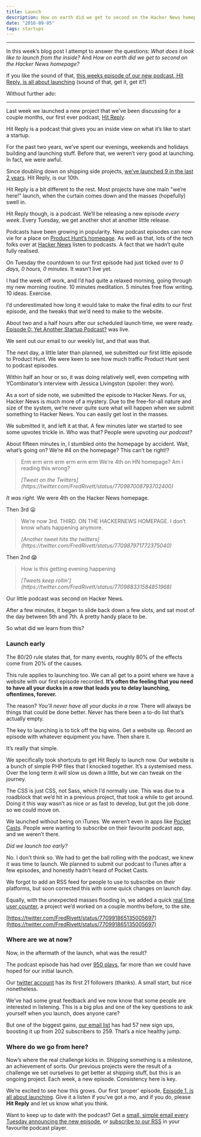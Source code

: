```yaml
---
title: Launch
description: How on earth did we get to second on the Hacker News homepage?
date: "2016-09-05"
tags: startups
---
```


---

In this week’s blog post I attempt to answer the questions: _What does it look like to launch from the inside?_ And _How on earth did we get to second on the Hacker News homepage?_

If you like the sound of that, [this weeks episode of our new podcast, Hit Reply, is all about launching](https://hitreply.co/1) (sound of that, get it, get it?)

Without further ado:

---

Last week we launched a new project that we’ve been discussing for a couple months, our first ever podcast, [Hit Reply](http://hitreply.co/).

Hit Reply is a podcast that gives you an inside view on what it’s like to start a startup.

For the past two years, we’ve spent our evenings, weekends and holidays building and launching stuff. Before that, we weren’t very good at launching. In fact, we were awful.

Since doubling down on shipping side projects, [we’ve launched 9 in the last 2 years](https://www.producthunt.com/@fredrivett/collections/things-i-ve-made). Hit Reply, is our 10th.

Hit Reply is a bit different to the rest. Most projects have one main "we’re here!" launch, when the curtain comes down and the masses (hopefully) swell in.

Hit Reply though, is a podcast. We’ll be releasing a new episode _every week_. Every Tuesday, we get another shot at another little release.

Podcasts have been growing in popularity. New podcast episodes can now vie for a place on [Product Hunt’s homepage](http://www.producthunt.com/). As well as that, lots of the tech folks over at [Hacker News](https://news.ycombinator.com/) listen to podcasts. A fact that we hadn’t quite fully realised.

On Tuesday the countdown to our first episode had just ticked over to _0 days, 0 hours, 0 minutes_. It wasn’t live yet.

I had the week off work, and I’d had quite a relaxed morning, going through my new morning routine. 10 minutes meditation. 5 minutes free flow writing. 10 ideas. Exercise.

I’d underestimated how long it would take to make the final edits to our first episode, and the tweaks that we’d need to make to the website.

About two and a half hours after our scheduled launch time, we were ready. [Episode 0: Yet Another Startup Podcast?](http://hitreply.co/) was live.

We sent out our email to our weekly list, and that was that.

The next day, a little later than planned, we submitted our first little episode to Product Hunt. We were keen to see how much traffic Product Hunt sent to podcast episodes.

Within half an hour or so, it was doing relatively well, even competing with YCombinator’s interview with Jessica Livingston (spoiler: they won).

As a sort of side note, we submitted the episode to Hacker News. For us, Hacker News is much more of a mystery. Due to the free-for-all nature and size of the system, we’re never quite sure what will happen when we submit something to Hacker News. You can easily get lost in the masses.

We submitted it, and left it at that. A few minutes later we started to see some upvotes trickle in. Who was that? People were upvoting _our podcast?_

About fifteen minutes in, I stumbled onto the homepage by accident. Wait, what’s going on? We’re #4 on the homepage? This can’t be right!?

> Erm erm erm erm erm erm erm
> We’re 4th on HN homepage? Am i reading this wrong?
>
> <cite>
>   [Tweet on the
>   Twitters](https://twitter.com/FredRivett/status/770987008793702400)
> </cite>

_It was right._ We were 4th on the Hacker News homepage.

Then 3rd 😦

> We’re now 3rd. THIRD. ON THE HACKERNEWS HOMEPAGE.
> I don’t know whats happening anymore.
>
> <cite>
>   [Another tweet hits the
>   twitters](https://twitter.com/FredRivett/status/770987971772375040)
> </cite>

Then 2nd 😱

> How is this getting evening happening
>
> <cite>
>   [Tweets keep
>   rollin'](https://twitter.com/FredRivett/status/770988331584851968)
> </cite>

Our little podcast was second on Hacker News.

After a few minutes, it began to slide back down a few slots, and sat most of the day between 5th and 7th. A pretty handy place to be.

So what did we learn from this?

### Launch early

The 80/20 rule states that, for many events, roughly 80% of the effects come from 20% of the causes.

This rule applies to launching too. We can all get to a point where we have a website with our first episode recorded. **It’s often the feeling that you need to have all your ducks in a row that leads you to delay launching, oftentimes, forever.**

The reason? _You’ll never have all your ducks in a row._ There will always be things that could be done better. Never has there been a to-do list that’s actually empty.

The key to launching is to tick off the big wins. Get a website up. Record an episode with whatever equipment you have. Then share it.

It’s really that simple.

We specifically took shortcuts to get Hit Reply to launch now. Our website is a bunch of simple PHP files that I knocked together. It’s a systemised mess. Over the long term it will slow us down a little, but we can tweak on the journey.

The CSS is just CSS, not Sass, which I’d normally use. This was due to a roadblock that we’d hit in a previous project, that took a while to get around. Doing it this way wasn’t as nice or as fast to develop, but got the job done so we could move on.

We launched without being on iTunes. We weren’t even in apps like [Pocket Casts](http://www.shiftyjelly.com/pocketcasts/). People were wanting to subscribe on their favourite podcast app, and we weren’t there.

_Did we launch too early?_

No. I don’t think so. We had to get the ball rolling with the podcast, we knew it was time to launch. We planned to submit our podcast to iTunes after a few episodes, and honestly hadn’t heard of Pocket Casts.

We forgot to add an RSS feed for people to use to subscribe on their platforms, but soon corrected this with some quick changes on launch day.

Equally, with the unexpected masses flooding in, we added a quick [real time user counter](https://realtimeusers.bycontrast.co/), a project we’d worked on a couple months before, to the site.

[https://twitter.com/FredRivett/status/770991865135005697](https://twitter.com/FredRivett/status/770991865135005697)

### Where are we at now?

Now, in the aftermath of the launch, what was the result?

The podcast episode has had over [950 plays](http://hitreply.co/ep/0/yet-another-startup-podcast/), far more than we could have hoped for our initial launch.

Our [twitter account](http://twitter.com/hitreplypod) has its first 21 followers (thanks). A small start, but nice nonetheless.

We’ve had some great feedback and we now know that some people are interested in listening. This is a big plus and one of the key questions to ask yourself when you launch, does anyone care?

But one of the biggest gains, [our email list](http://hitreply.co/) has had 57 new sign ups, boosting it up from 202 subscribers to 259. That’s a nice healthy jump.

### Where do we go from here?

Now’s where the real challenge kicks in. Shipping something is a milestone, an achievement of sorts. Our previous projects were the result of a challenge we set ourselves to get better at shipping stuff, but this is an ongoing project. Each week, a new episode. Consistency here is key.

We’re excited to see how this grows. Our first ‘proper’ episode, [Episode 1, is all about launching](https://hitreply.co/1). Give it a listen if you’ve got a mo, and if you do, please **Hit Reply** and let us know what you think.

Want to keep up to date with the podcast? Get a [small, simple email every Tuesday announcing the new episode](http://hitreply.co/), or [subscribe to our RSS](http://feeds.soundcloud.com/users/soundcloud:users:245437295/sounds.rss) in your favourite podcast player.
